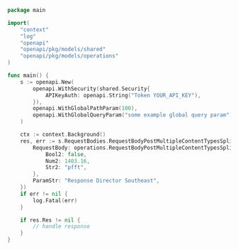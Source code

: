 ```go showLineNumbers copy filename="Request Body Post Multiple Content Types Split Param Multipart usage example"
package main

import(
	"context"
	"log"
	"openapi"
	"openapi/pkg/models/shared"
	"openapi/pkg/models/operations"
)

func main() {
    s := openapi.New(
        openapi.WithSecurity(shared.Security{
            APIKeyAuth: openapi.String("Token YOUR_API_KEY"),
        }),
        openapi.WithGlobalPathParam(100),
        openapi.WithGlobalQueryParam("some example global query param"),
    )

    ctx := context.Background()
    res, err := s.RequestBodies.RequestBodyPostMultipleContentTypesSplitParamMultipart(ctx, operations.RequestBodyPostMultipleContentTypesSplitParamMultipartRequest{
        RequestBody: operations.RequestBodyPostMultipleContentTypesSplitParamMultipartFormData{
            Bool2: false,
            Num2: 1403.16,
            Str2: "pfft",
        },
        ParamStr: "Response Director Southeast",
    })
    if err != nil {
        log.Fatal(err)
    }

    if res.Res != nil {
        // handle response
    }
}
```
